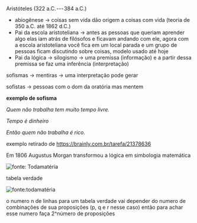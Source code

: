 






Aristóteles (322 a.C. --- 384 a.C.)

-   abiogênese → coisas sem vida dão origem a coisas com vida (teoria de
    350 a.C. até 1862 d.C.)
-   Pai da escola aristoteliana → antes as pessoas que queriam aprender
    algo elas iam atrás de filósofos e ficavam andando com ele, agora
    com a escola aristoteliana você fica em um local parada e um grupo
    de pessoas ficam discutindo sobre coisas, modelo usado até hoje
-   Pai da lógica → silogismo → uma premissa (informação) e a partir
    dessa premissa se faz uma inferência (interpretação)

sofismas → mentiras → uma interpretação pode gerar

sofistas → pessoas com o dom da oratória mas mentem

**exemplo de sofisma**

*Quem não trabalha tem muito tempo livre.*

*Tempo é dinheiro*

*Então quem não trabalha é rico.*

exemplo retirado de https://brainly.com.br/tarefa/21378636








Em 1806 Augustus Morgan transformou a lógica em simbologia matemática

![fonte: Todamatéria](/image/image_9.png)

tabela verdade

![fonte:todamatéria](https://cdn-images-1.medium.com/max/800/0*a-DbQIG5WVtV-x5a)

o numero n de linhas para um tabela verdade vai depender do numero de
combinações de sua proposições (p, q e r nesse caso) então para achar
esse numero faça 2\^número de proposições


